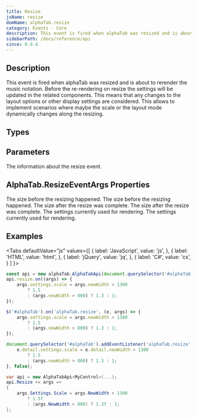 ```yaml
---
title: Resize
jsName: resize
domName: alphaTab.resize
category: Events - Core
description: This event is fired when alphaTab was resized and is about to rerender the music notation.
sidebarPath: /docs/reference/api
since: 0.9.4
---
```



## Description
This event is fired when alphaTab was resized and is about to rerender the music notation. Before the re-rendering on resize
the settings will be updated in the related components. This means that any changes to the layout options or other display settings are
considered. This allows to implement scenarios where maybe the scale or the layout mode dynamically changes along the resizing.

<EventDescription metadata={metadata} />

## Types

<TypeTable>
    <TypeRow type="net" name="Action<ResizeEventArgs>" />    
    <TypeRow type="js" name="function(e)" />    
</TypeTable>

## Parameters

<ParameterTable>
    <ParameterRow platform="all" name="args" type="AlphaTab.ResizeEventArgs">
        The information about the resize event.  
    </ParameterRow>
</ParameterTable>

## AlphaTab.ResizeEventArgs Properties

<ParameterTable>
    <ParameterRow platform="net" name="OldWidth" type="int">
        The size before the resizing happened. 
    </ParameterRow>
    <ParameterRow platform="js" name="oldWidth" type="int">
        The size before the resizing happened. 
    </ParameterRow>
    <ParameterRow platform="net" name="NewWidth" type="int">
        The size after the resize was complete. 
    </ParameterRow>
    <ParameterRow platform="js" name="newWidth" type="int">
        The size after the resize was complete. 
    </ParameterRow>
    <ParameterRow platform="net" name="Settings" type="AlphaTab.Settings">
        The settings currently used for rendering. 
    </ParameterRow>
    <ParameterRow platform="js" name="settings" type="AlphaTab.Settings">
        The settings currently used for rendering. 
    </ParameterRow>
</ParameterTable>

## Examples

<Tabs
  defaultValue="js"
  values={[
    { label: 'JavaScript', value: 'js', },
    { label: 'HTML', value: 'html', },
    { label: 'jQuery', value: 'jq', },
    { label: 'C#', value: 'cs', }
  ]
}>
<TabItem value="js">

```js
const api = new alphaTab.AlphaTabApi(document.querySelector('#alphaTab'));
api.resize.on((args) => {
    args.settings.scale = args.newWidth > 1300 
        ? 1.5 
        : (args.newWidth > 800) ? 1.3 : 1;
});
```

</TabItem>
<TabItem value="jq">

```js
$('#alphaTab').on('alphaTab.resize', (e, args) => {
    args.settings.scale = args.newWidth > 1300 
        ? 1.5 
        : (args.newWidth > 800) ? 1.3 : 1;
});
```

</TabItem>
<TabItem value="html">

```js
document.querySelector('#alphaTab').addEventListener('alphaTab.resize', function(e) {
    e.detail.settings.scale = e.detail.newWidth > 1300 
        ? 1.5 
        : (args.newWidth > 800) ? 1.3 : 1;
}, false);
```

</TabItem>
<TabItem value="cs">

```cs
var api = new AlphaTabApi<MyControl>(...);
api.Resize += args => 
{
    args.Settings.Scale = args.NewWidth > 1300 
        ? 1.5f 
        : (args.NewWidth > 800) ? 1.3f : 1;
};
```

</TabItem>
</Tabs>